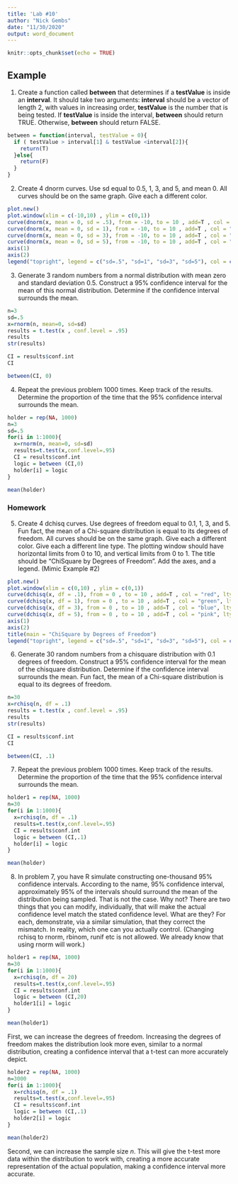 ```yaml
---
title: 'Lab #10'
author: "Nick Gembs"
date: "11/30/2020"
output: word_document
---
```


```r
knitr::opts_chunk$set(echo = TRUE)
```

## Example

1. Create a function called **between** that determines if a **testValue** is inside an **interval**. It should take two arguments: **interval** should be a vector of length 2, with values in increasing order,  **testValue** is the number that is being tested. If **testValue** is inside the interval, **between** should return TRUE. Otherwise, **between** should return FALSE.
```r
between = function(interval, testValue = 0){
  if ( testValue > interval[1] & testValue <interval[2]){
    return(T)
  }else{
    return(F)
  }
}

```


2. Create 4 dnorm curves. Use sd equal to 0.5, 1, 3, and 5, and mean 0.  All curves should be on the same graph. Give each a different color. 
```r
plot.new()
plot.window(xlim = c(-10,10) , ylim = c(0,1))
curve(dnorm(x, mean = 0, sd = .5), from = -10, to = 10 , add=T , col = "red")
curve(dnorm(x, mean = 0, sd = 1), from = -10, to = 10 , add=T , col = "green", lty = 2)
curve(dnorm(x, mean = 0, sd = 3), from = -10, to = 10 , add=T , col = "blue")
curve(dnorm(x, mean = 0, sd = 5), from = -10, to = 10 , add=T , col = "pink")
axis(1)
axis(2)
legend("topright", legend = c("sd=.5", "sd=1", "sd=3", "sd=5"), col = c("red", "green", "blue", "pink"), lty = c(1,2,1,1))
```


3. Generate 3 random numbers from a normal distribution with mean zero and standard deviation 0.5. Construct a 95% confidence interval for the mean of this normal distribution. Determine if the confidence interval surrounds the mean.
```r
n=3
sd=.5
x=rnorm(n, mean=0, sd=sd)
results = t.test(x , conf.level = .95)
results
str(results)

CI = results$conf.int
CI

between(CI, 0)
```


4. Repeat the previous problem 1000 times. Keep track of the results. Determine the proportion of the time that the 95% confidence interval surrounds the mean.
```r

holder = rep(NA, 1000)
n=3
sd=.5
for(i in 1:1000){
  x=rnorm(n, mean=0, sd=sd)
  results=t.test(x,conf.level=.95)
  CI = results$conf.int
  logic = between (CI,0)
  holder[i] = logic
}

mean(holder)
```


### Homework


5. Create 4 dchisq curves. Use degrees of freedom equal to 0.1, 1, 3, and 5. Fun fact, the mean of a Chi-square distribution is equal to its degrees of freedom. All curves should be on the same graph. Give each a different color. Give each a different line type. The plotting window should have horizontal limits from 0 to 10, and vertical limits from 0 to 1.  The title should be "ChiSquare by Degrees of Freedom". Add the axes, and a legend. (Mimic Example #2)

```r
plot.new()
plot.window(xlim = c(0,10) , ylim = c(0,1))
curve(dchisq(x, df = .1), from = 0 , to = 10 , add=T , col = "red", lty = 1)
curve(dchisq(x, df = 1), from = 0 , to = 10 , add=T , col = "green", lty = 2)
curve(dchisq(x, df = 3), from = 0 , to = 10 , add=T , col = "blue", lty = 3)
curve(dchisq(x, df = 5), from = 0 , to = 10 , add=T , col = "pink", lty = 4)
axis(1)
axis(2)
title(main = "ChiSquare by Degrees of Freedom")
legend("topright", legend = c("sd=.5", "sd=1", "sd=3", "sd=5"), col = c("red", "green", "blue", "pink"), lty = c(1,2,3,4))
```

6. Generate 30 random numbers from a chisquare distribution with 0.1 degrees of freedom. Construct a 95% confidence interval for the mean of the chisquare distribution. Determine if the confidence interval surrounds the mean. Fun fact, the mean of a Chi-square distribution is equal to its degrees of freedom.
```r
n=30
x=rchisq(n, df = .1)
results = t.test(x , conf.level = .95)
results
str(results)

CI = results$conf.int
CI

between(CI, .1)
```


7. Repeat the previous problem 1000 times. Keep track of the results. Determine the proportion of the time that the 95% confidence interval surrounds the mean. 

```r

holder1 = rep(NA, 1000)
n=30
for(i in 1:1000){
  x=rchisq(n, df = .1)
  results=t.test(x,conf.level=.95)
  CI = results$conf.int
  logic = between (CI,.1)
  holder[i] = logic
}

mean(holder)
```

8. In problem 7, you have R simulate constructing one-thousand 95% confidence intervals. According to the name, 95% confidence interval, approximately 95% of the intervals should surround the mean of the distribution being sampled.  That is not the case. Why not? There are two things that you can modify, individually, that will make the actual confidence level match the stated confidence level. What are they? For each, demonstrate, via a similar simulation, that they correct the mismatch. In reality, which one can you actually control. (Changing rchisq to rnorm, rbinom, runif etc is not allowed. We already know that using rnorm will work.)


```r
holder1 = rep(NA, 1000)
n=30
for(i in 1:1000){
  x=rchisq(n, df = 20)
  results=t.test(x,conf.level=.95)
  CI = results$conf.int
  logic = between (CI,20)
  holder1[i] = logic
}

mean(holder1)
```
First, we can increase the degrees of freedom. Increasing the degrees of freedom makes the distribution look more even, similar to a normal distribution, creating a confidence interval that a t-test can more accurately depict.


```r


holder2 = rep(NA, 1000)
n=3000
for(i in 1:1000){
  x=rchisq(n, df = .1)
  results=t.test(x,conf.level=.95)
  CI = results$conf.int
  logic = between (CI,.1)
  holder2[i] = logic
}

mean(holder2)

```
Second, we can increase the sample size *n*. This will give the t-test more data within the distribution to work with, creating a more accurate representation of the actual population, making a confidence interval more accurate.